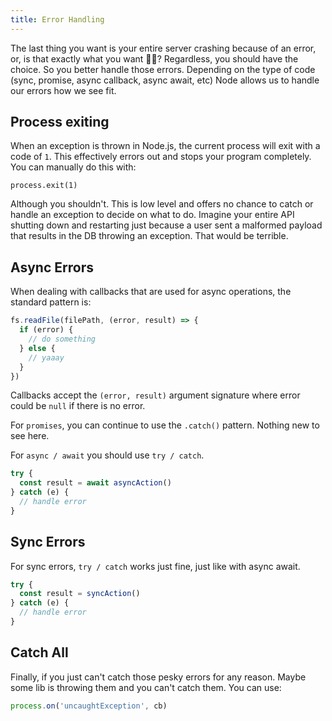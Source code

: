 ```yaml
---
title: Error Handling
---
```

The last thing you want is your entire server crashing because
of an error, or, is that exactly what you want 🤷‍♀️? Regardless,
you should have the choice. So you better handle those errors. 
Depending on the type of code (sync, promise, async callback, async await, etc)
Node allows us to handle our errors how we see fit.

## Process exiting
When an exception is thrown in Node.js, the current process will
exit with a code of `1`. This effectively errors out and stops
your program completely. You can manually do this with:

`process.exit(1)`

Although you shouldn't. This is low level and offers no chance
to catch or handle an exception to decide on what to do. Imagine
your entire API shutting down and restarting just because a user
sent a malformed payload that results in the DB throwing an exception.
That would be terrible.

## Async Errors
When dealing with callbacks that are used for async operations,
the standard pattern is:

```js
fs.readFile(filePath, (error, result) => {
  if (error) {
    // do something
  } else {
    // yaaay
  }
})
```

Callbacks accept the `(error, result)` argument signature
where error could be `null` if there is no error.

For `promises`, you can continue to use the `.catch()` pattern.
Nothing new to see here.

For `async / await` you should use `try / catch`.
```js
try {
  const result = await asyncAction()
} catch (e) {
  // handle error
}
```
## Sync Errors
For sync errors, `try / catch` works just fine, just like with
async await.
```js
try {
  const result = syncAction()
} catch (e) {
  // handle error
}
```

## Catch All
Finally, if you just can't catch those pesky errors for any reason.
Maybe some lib is throwing them and you can't catch them. 
You can use:
```js
process.on('uncaughtException', cb)
```
